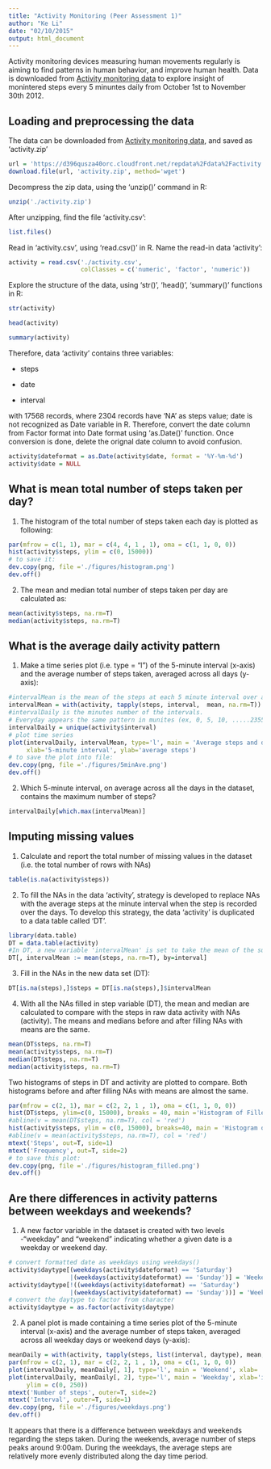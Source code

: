 ```yaml
---
title: "Activity Monitoring (Peer Assessment 1)"
author: "Ke Li"
date: "02/10/2015"
output: html_document
---
```

Activity monitoring devices measuring human movements regularly is aiming to find patterns in human behavior, and improve human health. 
Data is downloaded from [Activity monitoring data](https://d396qusza40orc.cloudfront.net/repdata%2Fdata%2Factivity.zip) to explore insight of monintered steps every 5 minuntes daily from October 1st to November 30th 2012.

## Loading and preprocessing the data

The data can be downloaded from [Activity monitoring data](https://d396qusza40orc.cloudfront.net/repdata%2Fdata%2Factivity.zip), and saved as 'activity.zip'

```r
url = 'https://d396qusza40orc.cloudfront.net/repdata%2Fdata%2Factivity.zip'
download.file(url, 'activity.zip', method='wget')
```
Decompress the zip data, using the 'unzip()' command in R:
```r
unzip('./activity.zip')
```
After unzipping, find the file 'activity.csv':
```r
list.files()
```
Read in 'activity.csv', using 'read.csv()' in R. Name the read-in data 'activity':
```r
activity = read.csv('./activity.csv',
                    colClasses = c('numeric', 'factor', 'numeric'))
```
Explore the structure of the data, using 'str()', 'head()', 'summary()' functions in R:
```r
str(activity)
```

```r
head(activity)
```
```r
summary(activity)
```

Therefore, data 'activity' contains three variables:

* steps

* date

* interval

with 17568 records, where 2304 records have 'NA' as steps value; date is not recognized as Date variable in R. Therefore, convert the date column from Factor format into Date format using 'as.Date()' function. Once conversion is done, delete the orignal date column to avoid confusion.
```r
activity$dateformat = as.Date(activity$date, format = '%Y-%m-%d')
activity$date = NULL
```
## What is mean total number of steps taken per day?
1. The histogram of the total number of steps taken each day is plotted as following:
```r
par(mfrow = c(1, 1), mar = c(4, 4, 1 , 1), oma = c(1, 1, 0, 0))
hist(activity$steps, ylim = c(0, 15000))
# to save it:
dev.copy(png, file ='./figures/histogram.png')
dev.off()
```
2. The mean and median total number of steps taken per day are calculated as:
```r
mean(activity$steps, na.rm=T)
median(activity$steps, na.rm=T)
```
##  What is the average daily activity pattern
1. Make a time series plot (i.e. type = "l") of the 5-minute interval (x-axis) and the average number of steps taken, averaged across all days (y-axis):
```r
#intervalMean is the mean of the steps at each 5 minute interval over all the days
intervalMean = with(activity, tapply(steps, interval,  mean, na.rm=T))
#intervalDaily is the minutes number of the intervals. 
# Everyday appears the same pattern in munites (ex, 0, 5, 10, .....2355)
intervalDaily = unique(activity$interval)
# plot time series
plot(intervalDaily, intervalMean, type='l', main = 'Average steps and daily interval',
     xlab='5-minute interval', ylab='average steps')
# to save the plot into file:
dev.copy(png, file ='./figures/5minAve.png')
dev.off()
```

2. Which 5-minute interval, on average across all the days in the dataset, contains the maximum number of steps?
```r
intervalDaily[which.max(intervalMean)]
```
## Imputing missing values
1. Calculate and report the total number of missing values in the dataset (i.e. the total number of rows with NAs)
```r
table(is.na(activity$steps))
```

2. To fill the NAs in the data 'activity', strategy is developed to replace NAs with the average steps at the minute interval when the step is recorded over the days. To develop this strategy, the data 'activity' is duplicated to a data table called 'DT'.
```r
library(data.table)
DT = data.table(activity)
#In DT, a new variable 'intervalMean' is set to take the mean of the subsets of records, categorized by interval values
DT[, intervalMean := mean(steps, na.rm=T), by=interval]
```
3. Fill in the NAs in the new data set (DT):
```r
DT[is.na(steps),]$steps = DT[is.na(steps),]$intervalMean
```

4. With all the NAs filled in step variable (DT), the mean and median are calculated to compare with the steps in raw data activity with NAs (activity). The means and medians before and after filling NAs with means are the same.
```r
mean(DT$steps, na.rm=T)
mean(activity$steps, na.rm=T)
median(DT$steps, na.rm=T)
median(activity$steps, na.rm=T)
```
Two histograms of steps in DT and activity are plotted to compare. Both histograms before and after filling NAs with means are almost the same. 
```r
par(mfrow = c(2, 1), mar = c(2, 2, 1 , 1), oma = c(1, 1, 0, 0))
hist(DT$steps, ylim=c(0, 15000), breaks = 40, main ='Histogram of Filled-in Data')
#abline(v = mean(DT$steps, na.rm=T), col = 'red')
hist(activity$steps, ylim = c(0, 15000), breaks=40, main = 'Histogram of raw Data')
#abline(v = mean(activity$steps, na.rm=T), col = 'red')
mtext('Steps', out=T, side=1)
mtext('Frequency', out=T, side=2)
# to save this plot:
dev.copy(png, file ='./figures/histogram_filled.png')
dev.off()
```
## Are there differences in activity patterns between weekdays and weekends?
1. A new factor variable in the dataset is created with two levels -"weekday" and "weekend" indicating whether a given date is a weekday or weekend day.
```r
# convert formatted date as weekdays using weekdays()
activity$daytype[(weekdays(activity$dateformat) == 'Saturday')
                 |(weekdays(activity$dateformat) == 'Sunday')] = 'Weekend'
activity$daytype[!((weekdays(activity$dateformat) == 'Saturday')
                 |(weekdays(activity$dateformat) == 'Sunday'))] = 'Weekday'
# convert the daytype to factor from character
activity$daytype = as.factor(activity$daytype)
```
2. A panel plot is made containing a time series plot of the 5-minute interval (x-axis) and the average number of steps taken, averaged across all weekday days or weekend days (y-axis):
```r
meanDaily = with(activity, tapply(steps, list(interval, daytype), mean, na.rm=T))
par(mfrow = c(2, 1), mar = c(2, 2, 1 , 1), oma = c(1, 1, 0, 0))
plot(intervalDaily, meanDaily[, 1], type='l', main = 'Weekend', xlab= '', ylim = c(0, 250))
plot(intervalDaily, meanDaily[, 2], type='l', main = 'Weekday', xlab='interval',
     ylim = c(0, 250))
mtext('Number of steps', outer=T, side=2)
mtext('Interval', outer=T, side=1)
dev.copy(png, file ='./figures/weekdays.png')
dev.off()
```
It appears that there is a difference between weekdays and weekends regarding the steps taken. During the weekends, average number of steps peaks around 9:00am. During the weekdays, the average steps are relatively more evenly distributed along the day time period. 
